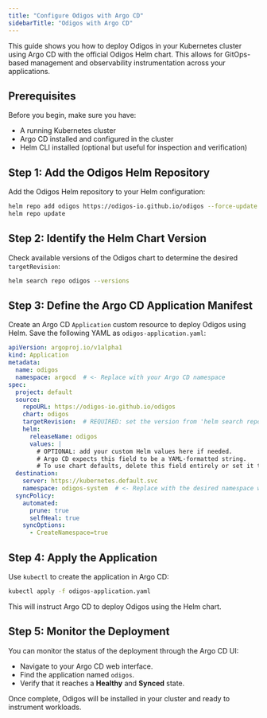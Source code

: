 ```yaml
---
title: "Configure Odigos with Argo CD"
sidebarTitle: "Odigos with Argo CD"
---
```


This guide shows you how to deploy Odigos in your Kubernetes cluster using Argo CD with the official Odigos Helm chart. This allows for GitOps-based management and observability instrumentation across your applications.

## Prerequisites

Before you begin, make sure you have:

* A running Kubernetes cluster
* Argo CD installed and configured in the cluster
* Helm CLI installed (optional but useful for inspection and verification)

## Step 1: Add the Odigos Helm Repository

Add the Odigos Helm repository to your Helm configuration:

```bash
helm repo add odigos https://odigos-io.github.io/odigos --force-update
helm repo update
```

## Step 2: Identify the Helm Chart Version

Check available versions of the Odigos chart to determine the desired `targetRevision`:

```bash
helm search repo odigos --versions
```

## Step 3: Define the Argo CD Application Manifest

Create an Argo CD `Application` custom resource to deploy Odigos using Helm. Save the following YAML as `odigos-application.yaml`:

```yaml
apiVersion: argoproj.io/v1alpha1
kind: Application
metadata:
  name: odigos
  namespace: argocd  # <- Replace with your Argo CD namespace
spec:
  project: default
  source:
    repoURL: https://odigos-io.github.io/odigos
    chart: odigos
    targetRevision:  # REQUIRED: set the version from 'helm search repo odigos --versions'
    helm:
      releaseName: odigos
      values: |
        # OPTIONAL: add your custom Helm values here if needed.
        # Argo CD expects this field to be a YAML-formatted string.
        # To use chart defaults, delete this field entirely or set it to an empty string ("").
  destination:
    server: https://kubernetes.default.svc
    namespace: odigos-system  # <- Replace with the desired namespace where you want Odigos to be installed
  syncPolicy:
    automated:
      prune: true
      selfHeal: true
    syncOptions:
      - CreateNamespace=true
```

## Step 4: Apply the Application

Use `kubectl` to create the application in Argo CD:

```bash
kubectl apply -f odigos-application.yaml
```

This will instruct Argo CD to deploy Odigos using the Helm chart.

## Step 5: Monitor the Deployment

You can monitor the status of the deployment through the Argo CD UI:

* Navigate to your Argo CD web interface.
* Find the application named `odigos`.
* Verify that it reaches a **Healthy** and **Synced** state.

Once complete, Odigos will be installed in your cluster and ready to instrument workloads.
